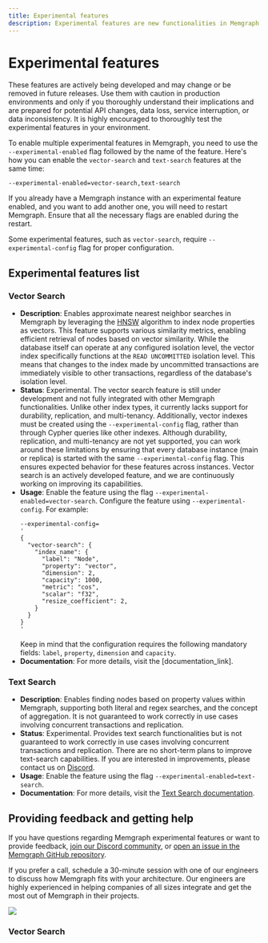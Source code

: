 ```yaml
---
title: Experimental features
description: Experimental features are new functionalities in Memgraph that carry some risk. They are still in development and may have stability issues. In case of any challenges, get in touch with your support representative for quick help.
---
```



# Experimental features

These features are actively being developed and may change or be removed in
future releases. Use them with caution in production environments and only if
you thoroughly understand their implications and are prepared for potential API
changes, data loss, service interruption, or data inconsistency. It is highly
encouraged to thoroughly test the experimental features in your environment.

<Callout>

To enable multiple experimental features in Memgraph, you need to use the
`--experimental-enabled` flag followed by the name of the feature. Here's how
you can enable the `vector-search` and `text-search` features at the same time: 

`--experimental-enabled=vector-search,text-search`

If you already have a Memgraph instance with an experimental feature enabled,
and you want to add another one, you will need to restart Memgraph. Ensure that
all the necessary flags are enabled during the restart.

Some experimental features, such as `vector-search`, require `--experimental-config` flag for proper configuration.

</Callout>

## Experimental features list

### Vector Search
- **Description**: Enables approximate nearest neighbor searches in Memgraph by leveraging the [HNSW](https://arxiv.org/abs/1603.09320) algorithm to index node properties as vectors. 
  This feature supports various similarity metrics, enabling efficient retrieval of nodes based on vector similarity. 
  While the database itself can operate at any configured isolation level, the vector index specifically functions at the `READ UNCOMMITTED` isolation level. 
  This means that changes to the index made by uncommitted transactions are immediately visible to other transactions, regardless of the database's isolation level.
- **Status**: Experimental. The vector search feature is still under development and not fully integrated with other Memgraph functionalities. 
  Unlike other index types, it currently lacks support for durability, replication, and multi-tenancy. 
  Additionally, vector indexes must be created using the `--experimental-config` flag, rather than through Cypher queries like other indexes. 
  Although durability, replication, and multi-tenancy are not yet supported, you can work around these limitations by ensuring that every database instance (main or replica) is started with the same `--experimental-config` flag. 
  This ensures expected behavior for these features across instances. Vector search is an actively developed feature, and we are continuously working on improving its capabilities.
- **Usage**: Enable the feature using the flag
  `--experimental-enabled=vector-search`.
  Configure the feature using `--experimental-config`. For example:
  ```shell
  --experimental-config=
  '
  {
    "vector-search": {
      "index_name": {
        "label": "Node",
        "property": "vector",
        "dimension": 2,
        "capacity": 1000,
        "metric": "cos",
        "scalar": "f32",
        "resize_coefficient": 2,
      }
    }
  }
  '
  ```
  Keep in mind that the configuration requires the following mandatory fields: `label`, `property`, `dimension` and `capacity`.
- **Documentation**: For more details, visit the [documentation_link].

### Text Search
- **Description**: Enables finding nodes based on property values within
  Memgraph, supporting both literal and regex searches, and the concept of
  aggregation. It is not guaranteed to work correctly in use cases involving
  concurrent transactions and replication.
- **Status**: Experimental. Provides text search functionalities but is not
  guaranteed to work correctly in use cases involving concurrent transactions
  and replication. There are no short-term plans to improve text-search
  capabilities. If you are interested in improvements, please contact us on
  [Discord](https://discord.gg/memgraph).
- **Usage**: Enable the feature using the flag
  `--experimental-enabled=text-search`.
- **Documentation**: For more details, visit the [Text Search
  documentation](/querying/text-search).

## Providing feedback and getting help

If you have questions regarding Memgraph experimental features or want to
provide feedback, [join our Discord community](https://www.discord.gg/memgraph),
or [open an issue in the Memgraph GitHub
repository](https://github.com/memgraph/memgraph/issues).

If you prefer a call, schedule a 30-minute session with one of our engineers to
discuss how Memgraph fits with your architecture. Our engineers are highly
experienced in helping companies of all sizes integrate and get the most out of
Memgraph in their projects.

![](/pages/getting-started/memgraph-office-hours.svg)

<Cards>
  <Card
    title="Book a call"
    href="https://memgraph.com/office-hours"
  />
</Cards>

### Vector Search

